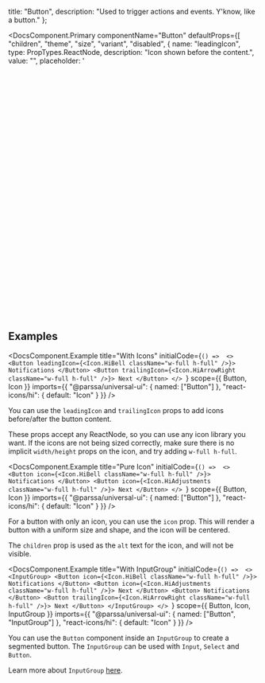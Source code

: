 
  title: "Button",
  description: "Used to trigger actions and events. Y'know, like a button."
};

<DocsComponent.Primary
  componentName="Button"
  defaultProps={[
    "children",
    "theme",
    "size",
    "variant",
    "disabled",
    {
      name: "leadingIcon",
      type: PropTypes.ReactNode,
      description: "Icon shown before the content.",
      value: "",
      placeholder: '<svg viewBox="0 0 15 15" fill="none" xmlns="http://www.w3.org/2000/svg">'
    },
    {
      name: "trailingIcon",
      type: PropTypes.ReactNode,
      description: "Icon shown after the content.",
      value: "",
      placeholder: '<svg viewBox="0 0 15 15" fill="none" xmlns="http://www.w3.org/2000/svg">'
    },
    {
      name: "icon",
      type: PropTypes.ReactNode,
      description:
        "Renders a uniformly shaped button with a centered icon. Children is used as alt-text",
      value: "",
      placeholder: '<svg viewBox="0 0 15 15" fill="none" xmlns="http://www.w3.org/2000/svg">'
    }
  ]}
  scope={{
    Button
  }}
  imports={{
    "@parssa/universal-ui": {
      named: ["Button"]
    }
  }}
/>

## Examples

<DocsComponent.Example
  title="With Icons"
  initialCode={`() => 
      <>
        <Button
          leadingIcon={<Icon.HiBell className="w-full h-full" />}>
          Notifications
        </Button>
        <Button
          trailingIcon={<Icon.HiArrowRight className="w-full h-full" />}>
          Next
        </Button>
      </>
    `}
  scope={{
    Button,
    Icon
  }}
  imports={{
    "@parssa/universal-ui": {
      named: ["Button"]
    },
    "react-icons/hi": {
      default: "Icon"
    }
  }}
/>

You can use the `leadingIcon` and `trailingIcon` props to add icons before/after the button content.

These props accept any ReactNode, so you can use any icon library you want.
If the icons are not being sized correctly, make sure there is no implicit `width/height` props on the icon, and try adding `w-full h-full`.

<DocsComponent.Example
  title="Pure Icon"
  initialCode={`() => 
      <>
        <Button
          icon={<Icon.HiBell className="w-full h-full" />}>
          Notifications
        </Button>
        <Button
          icon={<Icon.HiAdjustments className="w-full h-full" />}>
          Next
        </Button>
      </>
    `}
  scope={{
    Button,
    Icon
  }}
  imports={{
    "@parssa/universal-ui": {
      named: ["Button"]
    },
    "react-icons/hi": {
      default: "Icon"
    }
  }}
/>

For a button with only an icon, you can use the `icon` prop. This will render a button with a uniform size and shape, and the icon will be centered.

The `children` prop is used as the `alt` text for the icon, and will not be visible.

<DocsComponent.Example
  title="With InputGroup"
  initialCode={`() => 
      <>
        <InputGroup>
          <Button
            icon={<Icon.HiBell className="w-full h-full" />}>
            Notifications
          </Button>
          <Button
            icon={<Icon.HiAdjustments className="w-full h-full" />}>
            Next
          </Button>
          <Button>
            Notifications
          </Button>
          <Button
            trailingIcon={<Icon.HiArrowRight className="w-full h-full" />}>
            Next
          </Button>
        </InputGroup>
      </>
    `}
  scope={{
    Button,
    Icon,
    InputGroup
  }}
  imports={{
    "@parssa/universal-ui": {
      named: ["Button", "InputGroup"]
    },
    "react-icons/hi": {
      default: "Icon"
    }
  }}
/>

You can use the `Button` component inside an `InputGroup` to create a segmented button. The `InputGroup` can be used with `Input`, `Select` and `Button`.

Learn more about `InputGroup` [here](/docs/components/input-group).

